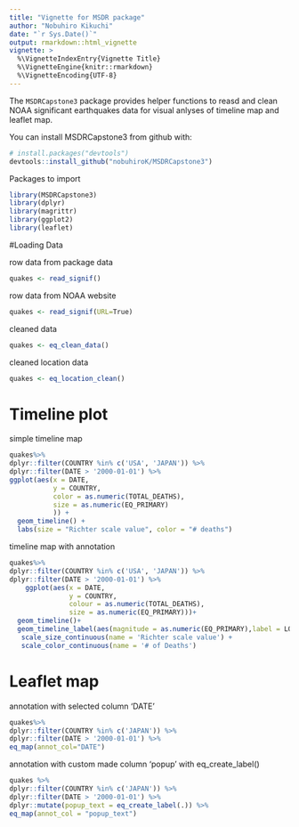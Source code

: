 ```yaml
---
title: "Vignette for MSDR package"
author: "Nobuhiro Kikuchi"
date: "`r Sys.Date()`"
output: rmarkdown::html_vignette
vignette: >
  %\VignetteIndexEntry{Vignette Title}
  %\VignetteEngine{knitr::rmarkdown}
  %\VignetteEncoding{UTF-8}
---
```



The `MSDRCapstone3` package provides helper functions to reasd and clean NOAA significant earthquakes data for visual anlyses of timeline map and leaflet map.

You can install MSDRCapstone3 from github with:



```r
# install.packages("devtools")
devtools::install_github("nobuhiroK/MSDRCapstone3")
```

Packages to import
```r
library(MSDRCapstone3)
library(dplyr)
library(magrittr)
library(ggplot2)
library(leaflet)
```

#Loading Data

row data from package data
```r
quakes <- read_signif()
```


row data from NOAA website
```r
quakes <- read_signif(URL=True)
```

cleaned data 
```r
quakes <- eq_clean_data()
```

cleaned location data 
```r
quakes <- eq_location_clean()
```

# Timeline plot 

simple timeline map 
```r
quakes%>%
dplyr::filter(COUNTRY %in% c('USA', 'JAPAN')) %>%
dplyr::filter(DATE > '2000-01-01') %>%
ggplot(aes(x = DATE,
           y = COUNTRY,
           color = as.numeric(TOTAL_DEATHS),
           size = as.numeric(EQ_PRIMARY)
           )) +
  geom_timeline() +
  labs(size = "Richter scale value", color = "# deaths")
```

timeline map with annotation

```r
quakes%>%
dplyr::filter(COUNTRY %in% c('USA', 'JAPAN')) %>%
dplyr::filter(DATE > '2000-01-01') %>%
    ggplot(aes(x = DATE,
               y = COUNTRY,
               colour = as.numeric(TOTAL_DEATHS),
               size = as.numeric(EQ_PRIMARY)))+
  geom_timeline()+
  geom_timeline_label(aes(magnitude = as.numeric(EQ_PRIMARY),label = LOCATION_NAME, n_max = 5)) +
   scale_size_continuous(name = 'Richter scale value') +
   scale_color_continuous(name = '# of Deaths') 
```
# Leaflet map

annotation with selected column 'DATE'

```r
quakes%>%
dplyr::filter(COUNTRY %in% c('JAPAN')) %>%
dplyr::filter(DATE > '2000-01-01') %>%
eq_map(annot_col="DATE")
```

annotation with custom made column 'popup' with eq_create_label()

```r
quakes %>%
dplyr::filter(COUNTRY %in% c('JAPAN')) %>%
dplyr::filter(DATE > '2000-01-01') %>%
dplyr::mutate(popup_text = eq_create_label(.)) %>%
eq_map(annot_col = "popup_text")

```

